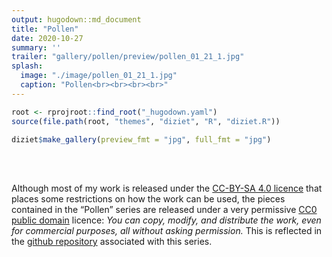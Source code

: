 ```yaml
---
output: hugodown::md_document
title: "Pollen"
date: 2020-10-27
summary: ''
trailer: "gallery/pollen/preview/pollen_01_21_1.jpg"
splash:
  image: "./image/pollen_01_21_1.jpg"
  caption: "Pollen<br><br><br><br>"
---
```


<style>
.splash-caption-tweak{
  float: left;
}
</style>


```r
root <- rprojroot::find_root("_hugodown.yaml")
source(file.path(root, "themes", "diziet", "R", "diziet.R"))
```

```r
diziet$make_gallery(preview_fmt = "jpg", full_fmt = "jpg")
```

<br><br>

Although most of my work is released under the [CC-BY-SA 4.0 licence](https://creativecommons.org/licenses/by-sa/4.0/) that places some restrictions on how the work can be used, the pieces contained in the "Pollen" series are released under a very permissive [CC0 public domain](https://creativecommons.org/publicdomain/zero/1.0/) licence: *You can copy, modify, and distribute the work, even for commercial purposes, all without asking permission.* This is reflected in the [github repository](https://github.com/djnavarro/series-pollen) associated with this series.

<br>
